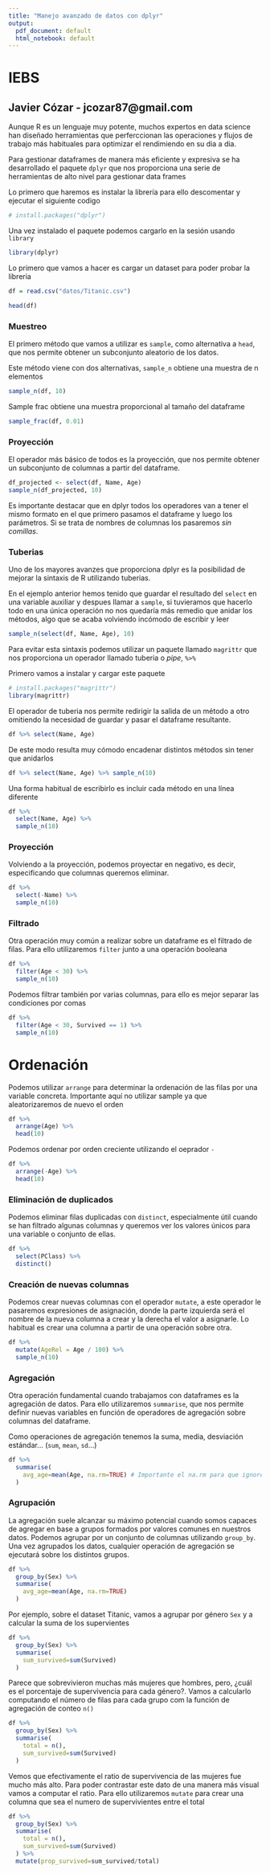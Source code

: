 ```yaml
---
title: "Manejo avanzado de datos con dplyr"
output:
  pdf_document: default
  html_notebook: default
---
```


# IEBS

## Javier Cózar - jcozar87@gmail.com

Aunque R es un lenguaje muy potente, muchos expertos en data science han diseñado herramientas que perferccionan las operaciones y flujos de trabajo más habituales para optimizar el rendimiendo en su dia a dia.

Para gestionar dataframes de manera más eficiente y expresiva se ha desarrollado el paquete `dplyr` que nos proporciona una serie de herramientas de alto nivel para gestionar data frames

Lo primero que haremos es instalar la librería para ello descomentar y ejecutar el siguiente codigo

```r
# install.packages("dplyr")
```

Una vez instalado el paquete podemos cargarlo en la sesión usando `library`

```r
library(dplyr)
```

Lo primero que vamos a hacer es cargar un dataset para poder probar la libreria

```r
df = read.csv("datos/Titanic.csv")
```

```r
head(df)
```

### Muestreo

El primero método que vamos a utilizar es `sample`, como alternativa a `head`, que nos permite obtener un subconjunto aleatorio de los datos.

Este método viene con dos alternativas, `sample_n` obtiene una muestra de n elementos

```r
sample_n(df, 10)
```

Sample frac obtiene una muestra proporcional al tamaño del dataframe

```r
sample_frac(df, 0.01)
```

### Proyección

El operador más básico de todos es la proyección, que nos permite obtener un subconjunto de columnas a partir del dataframe.

```r
df_projected <- select(df, Name, Age)
sample_n(df_projected, 10)
```

Es importante destacar que en dplyr todos los operadores van a tener el mismo formato en el que primero pasamos el dataframe y luego los parámetros. Si se trata de nombres de columnas los pasaremos _sin comillas_.


### Tuberias

Uno de los mayores avanzes que proporciona dplyr es la posibilidad de mejorar la sintaxis de R utilizando tuberias.

En el ejemplo anterior hemos tenido que guardar el resultado del `select` en una variable auxiliar y despues llamar a `sample`, si tuvieramos que hacerlo todo en una única operación no nos quedaría más remedio que anidar los métodos, algo que se acaba volviendo incómodo de escribir y leer

```r
sample_n(select(df, Name, Age), 10)
```

Para evitar esta sintaxis podemos utilizar un paquete llamado `magrittr` que nos proporciona un operador llamado tuberia o _pipe_, `%>%`

Primero vamos a instalar y cargar este paquete

```r
# install.packages("magrittr")
library(magrittr)
```

El operador de tuberia nos permite redirigir la salida de un método a otro omitiendo la necesidad de guardar y pasar el dataframe resultante.

```r
df %>% select(Name, Age)
```


De este modo resulta muy cómodo encadenar distintos métodos sin tener que anidarlos

```r
df %>% select(Name, Age) %>% sample_n(10)
```

Una forma habitual de escribirlo es incluir cada método en una línea diferente

```r
df %>% 
  select(Name, Age) %>% 
  sample_n(10)
```

### Proyección

Volviendo a la proyección, podemos proyectar en negativo, es decir, especificando que columnas queremos eliminar.

```r
df %>% 
  select(-Name) %>% 
  sample_n(10)
```

### Filtrado 

Otra operación muy común a realizar sobre un dataframe es el filtrado de filas. Para ello utilizaremos `filter` junto a una operación booleana

```r
df %>% 
  filter(Age < 30) %>%
  sample_n(10)
```

Podemos filtrar también por varias columnas, para ello es mejor separar las condiciones por comas

```r
df %>% 
  filter(Age < 30, Survived == 1) %>%
  sample_n(10)
```

# Ordenación

Podemos utilizar `arrange` para determinar la ordenación de las filas por una variable concreta. Importante aquí no utilizar sample ya que aleatorizaremos de nuevo el orden

```r
df %>%
  arrange(Age) %>%
  head(10)
```

Podemos ordenar por orden creciente utilizando el oeprador `-`

```r
df %>%
  arrange(-Age) %>%
  head(10)

```

### Eliminación de duplicados

Podemos eliminar filas duplicadas con `distinct`, especialmente útil cuando se han filtrado algunas columnas y queremos ver los valores únicos para una variable o conjunto de ellas.

```r
df %>% 
  select(PClass) %>% 
  distinct()
```

### Creación de nuevas columnas

Podemos crear nuevas columnas con el operador `mutate`, a este operador le pasaremos expresiones de asignación, donde la parte izquierda será el nombre de la nueva columna a crear y la derecha el valor a asignarle. Lo habitual es crear una columna a partir de una operación sobre otra.

```r
df %>% 
  mutate(AgeRel = Age / 100) %>%
  sample_n(10)
```

### Agregación

Otra operación fundamental cuando trabajamos con dataframes es la agregación de datos. Para ello utilizaremos `summarise`, que nos permite definir nuevas variables en función de operadores de agregación sobre columnas del dataframe.

Como operaciones de agregación tenemos la suma, media, desviación estándar... (`sum`, `mean`, `sd`...)


```r
df %>%
  summarise(
    avg_age=mean(Age, na.rm=TRUE) # Importante el na.rm para que ignore posibles valores perdidos
  )
```

### Agrupación

La agregación suele alcanzar su máximo potencial cuando somos capaces de agregar en base a grupos formados por valores comunes en nuestros datos. Podemos agrupar por un conjunto de columnas utilizando `group_by`. Una vez agrupados los datos, cualquier operación de agregación se ejecutará sobre los distintos grupos.

```r
df %>%
  group_by(Sex) %>%
  summarise(
    avg_age=mean(Age, na.rm=TRUE)
  )
```


Por ejemplo, sobre el dataset Titanic, vamos a agrupar por género `Sex` y a calcular la suma de los supervientes

```r
df %>%
  group_by(Sex) %>%
  summarise(
    sum_survived=sum(Survived)
  )
```

Parece que sobrevivieron muchas más mujeres que hombres, pero, ¿cuál es el porcentaje de supervivencia para cada género?. Vamos a calcularlo computando el número de filas para cada grupo com la función de agregación de conteo `n()`

```r
df %>%
  group_by(Sex) %>%
  summarise(
    total = n(),
    sum_survived=sum(Survived)
  )
```

Vemos que efectivamente el ratio de supervivencia de las mujeres fue mucho más alto. Para poder contrastar este dato de una manera más visual vamos a computar el ratio. Para ello utilizaremos `mutate` para crear una columna que sea el numero de supervivientes entre el total

```r
df %>%
  group_by(Sex) %>%
  summarise(
    total = n(),
    sum_survived=sum(Survived)
  ) %>%
  mutate(prop_survived=sum_survived/total)
```

